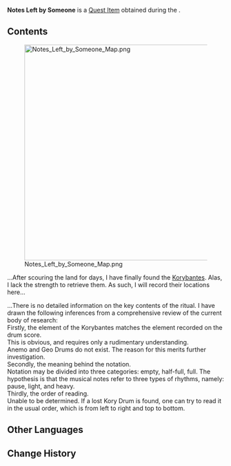 {{Item Infobox
|id           = 120276
|image        = Item Notes Left by Someone.png
|type         = Quest Items
|quality      = 0
|description  = This appears to be notes left by a member of the Order of Skeptics. It has information on the lost Kory Drums and their traditional usage.
|source1      = [[Awakening's Real Sound]]
}}
'''Notes Left by Someone''' is a [[Quest Item]] obtained during the {{Quest|Awakening's Real Sound}}.

==Contents==
[[File:Notes Left by Someone Map.png|500px]]

...After scouring the land for days, I have finally found the [[Korybantes]]. Alas, I lack the strength to retrieve them. As such, I will record their locations here...

...There is no detailed information on the key contents of the ritual. I have drawn the following inferences from a comprehensive review of the current body of research:<br>
Firstly, the element of the Korybantes matches the element recorded on the drum score.<br>
This is obvious, and requires only a rudimentary understanding.<br>
Anemo and Geo Drums do not exist. The reason for this merits further investigation.<br>
Secondly, the meaning behind the notation.<br>
Notation may be divided into three categories: empty, half-full, full. The hypothesis is that the musical notes refer to three types of rhythms, namely: pause, light, and heavy.<br>
Thirdly, the order of reading.<br>
Unable to be determined. If a lost Kory Drum is found, one can try to read it in the usual order, which is from left to right and top to bottom.

==Other Languages==
{{Other Languages
|en      = Notes Left by Someone
|zhs     = 某人留下的笔记
|zhs_rm  = Mǒurén Liúxià de Bǐjì
|zht     = 某人留下的筆記
|zht_rm  = Mǒurén Liúxià de Bǐjì
|zh_tl   = 
|ja      = 誰かが残したノート
|ja_rm   = Dare ka ga Nokoshita Nooto
|ja_tl   = Notes Left by Someone
|ko      = 누군가 남긴 노트
|ko_tl   = Notes that Someone Left
|es      = Notas de alguien
|es_tl   = Someone's Notes
|fr      = Notes laissées par quelqu'un
|fr_tl   = Notes Left by Someone
|ru      = Чьи-то записи
|ru_tl   = Someone's Notes
|th      = บันทึกที่บางคนทิ้งไว้
|th_rm   = 
|th_tl   = 
|vi      = Ghi Chép Ai Đó Để Lại
|vi_tl   = 
|de      = Von jemandem zurückgelassene Notizen
|de_tl   = Notes Left by Someone
|id      = Catatan Peninggalan Seseorang
|id_tl   = Notes Left by Someone
|pt      = Notas Deixadas por Alguém
|pt_tl   = 
|tr      = İsimsiz Notlar
|tr_tl   = 
|it      = Appunti lasciati da qualcuno
|it_tl   = 
}}

==Change History==
{{Change History|3.6}}